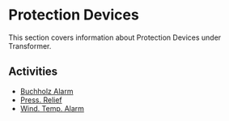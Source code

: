 # Protection Devices

This section covers information about Protection Devices under Transformer.

## Activities

- [Buchholz Alarm](/docs/transformer/protection-devices/buchholz-alarm)
- [Press. Relief ](/docs/transformer/protection-devices/press-relief-)
- [Wind. Temp. Alarm](/docs/transformer/protection-devices/wind-temp-alarm)
